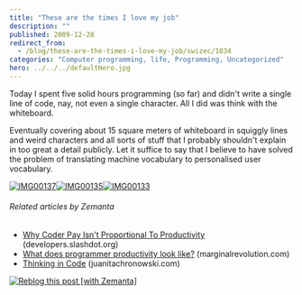 ```yaml
---
title: "These are the times I love my job"
description: ""
published: 2009-12-28
redirect_from:
  - /blog/these-are-the-times-i-love-my-job/swizec/1034
categories: "Computer programming, life, Programming, Uncategorized"
hero: ../../../defaultHero.jpg
---
```


Today I spent five solid hours programming (so far) and didn't write a single line of code, nay, not even a single character. All I did was think with the whiteboard.

Eventually covering about 15 square meters of whiteboard in squiggly lines and weird characters and all sorts of stuff that I probably shouldn't explain in too great a detail publicly. Let it suffice to say that I believe to have solved the problem of translating machine vocabulary to personalised user vocabulary.

[![IMG00137](https://swizec.com/wp-content/uploads/2009/12/IMG00137.jpg "IMG00137")](http://swizec.com/wp-content/uploads/2009/12/IMG00137.jpg)[![IMG00135](https://swizec.com/wp-content/uploads/2009/12/IMG00135.jpg "IMG00135")](http://swizec.com/wp-content/uploads/2009/12/IMG00135.jpg)[![IMG00133](https://swizec.com/wp-content/uploads/2009/12/IMG00133.jpg "IMG00133")](http://swizec.com/wp-content/uploads/2009/12/IMG00133.jpg)

###### Related articles by Zemanta

- [Why Coder Pay Isn't Proportional To Productivity](http://developers.slashdot.org/story/09/12/23/1820214/Why-Coder-Pay-Isnt-Proportional-To-Productivity?from=rss) (developers.slashdot.org)
- [What does programmer productivity look like?](http://www.marginalrevolution.com/marginalrevolution/2009/12/what-does-programmer-productivity-look-like.html) (marginalrevolution.com)
- [Thinking in Code](http://www.juanitachronowski.com/jdcblog/?p=2048) (juanitachronowski.com)

[![Reblog this post [with Zemanta]](https://img.zemanta.com/reblog_e.png?x-id=9e9ff916-994c-4c7e-880d-90febe453b07)](http://reblog.zemanta.com/zemified/9e9ff916-994c-4c7e-880d-90febe453b07/ "Reblog this post [with Zemanta]")
